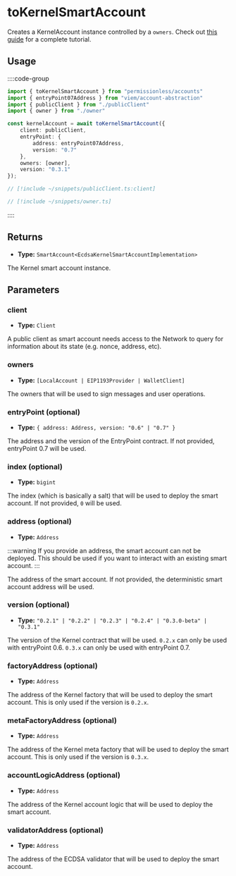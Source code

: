 # toKernelSmartAccount

Creates a KernelAccount instance controlled by a `owners`.  Check out [this guide](/guides/how-to/accounts/use-kernel-account) for a complete tutorial.

## Usage

::::code-group

```ts [example.ts]
import { toKernelSmartAccount } from "permissionless/accounts"
import { entryPoint07Address } from "viem/account-abstraction"
import { publicClient } from "./publicClient"
import { owner } from "./owner"

const kernelAccount = await toKernelSmartAccount({
    client: publicClient,
    entryPoint: {
        address: entryPoint07Address,
        version: "0.7"
    },
    owners: [owner],
    version: "0.3.1"
});
```

```ts [publicClient.ts]
// [!include ~/snippets/publicClient.ts:client]
```

```ts [owner.ts]
// [!include ~/snippets/owner.ts]
```

::::

## Returns

- **Type:** `SmartAccount<EcdsaKernelSmartAccountImplementation>`

The Kernel smart account instance.

## Parameters

### client
- **Type:** `Client`

A public client as smart account needs access to the Network to query for information about its state (e.g. nonce, address, etc).

### owners

- **Type:** `[LocalAccount | EIP1193Provider | WalletClient]`

The owners that will be used to sign messages and user operations.

### entryPoint (optional)

- **Type:** `{ address: Address, version: "0.6" | "0.7" }`

The address and the version of the EntryPoint contract. If not provided, entryPoint 0.7 will be used.

### index (optional)

- **Type:** `bigint`

The index (which is basically a salt) that will be used to deploy the smart account. If not provided, `0` will be used.

### address (optional)

- **Type:** `Address`

:::warning
If you provide an address, the smart account can not be deployed. This should be used if you want to interact with an existing smart account.
:::

The address of the smart account. If not provided, the deterministic smart account address will be used.

### version (optional)

- **Type:** `"0.2.1" | "0.2.2" | "0.2.3" | "0.2.4" | "0.3.0-beta" | "0.3.1"`

The version of the Kernel contract that will be used. `0.2.x` can only be used with entryPoint 0.6. `0.3.x` can only be used with entryPoint 0.7.

### factoryAddress (optional)

- **Type:** `Address`

The address of the Kernel factory that will be used to deploy the smart account. This is only used if the version is `0.2.x`.

### metaFactoryAddress (optional)

- **Type:** `Address`

The address of the Kernel meta factory that will be used to deploy the smart account. This is only used if the version is `0.3.x`.

### accountLogicAddress (optional)

- **Type:** `Address`

The address of the Kernel account logic that will be used to deploy the smart account.

### validatorAddress (optional)

- **Type:** `Address`

The address of the ECDSA validator that will be used to deploy the smart account.
